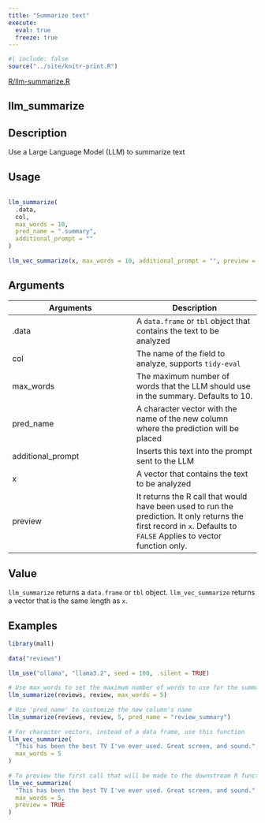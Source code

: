 ```yaml
---
title: "Summarize text"
execute:
  eval: true
  freeze: true
---
```


```r
#| include: false
source("../site/knitr-print.R")
```

[R/llm-summarize.R](https://github.com/mlverse/mall/blob/main/R/llm-summarize.R)

## llm_summarize

## Description
 Use a Large Language Model (LLM) to summarize text 


## Usage
```r
 
llm_summarize( 
  .data, 
  col, 
  max_words = 10, 
  pred_name = ".summary", 
  additional_prompt = "" 
) 
 
llm_vec_summarize(x, max_words = 10, additional_prompt = "", preview = FALSE) 
```

## Arguments
|Arguments|Description|
|---|---|
| .data | A `data.frame` or `tbl` object that contains the text to be analyzed |
| col | The name of the field to analyze, supports `tidy-eval` |
| max_words | The maximum number of words that the LLM should use in the summary. Defaults to 10. |
| pred_name | A character vector with the name of the new column where the prediction will be placed |
| additional_prompt | Inserts this text into the prompt sent to the LLM |
| x | A vector that contains the text to be analyzed |
| preview | It returns the R call that would have been used to run the prediction. It only returns the first record in `x`. Defaults to `FALSE` Applies to vector function only. |



## Value
 `llm_summarize` returns a `data.frame` or `tbl` object. `llm_vec_summarize` returns a vector that is the same length as `x`. 


## Examples
```r
 
library(mall) 
 
data("reviews") 
 
llm_use("ollama", "llama3.2", seed = 100, .silent = TRUE) 
 
# Use max_words to set the maximum number of words to use for the summary 
llm_summarize(reviews, review, max_words = 5) 
 
# Use 'pred_name' to customize the new column's name 
llm_summarize(reviews, review, 5, pred_name = "review_summary") 
 
# For character vectors, instead of a data frame, use this function 
llm_vec_summarize( 
  "This has been the best TV I've ever used. Great screen, and sound.", 
  max_words = 5 
) 
 
# To preview the first call that will be made to the downstream R function 
llm_vec_summarize( 
  "This has been the best TV I've ever used. Great screen, and sound.", 
  max_words = 5, 
  preview = TRUE 
) 
 
```


